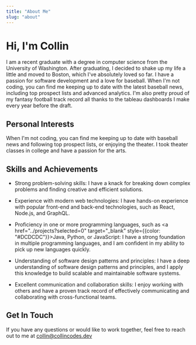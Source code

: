 ```yaml
---
title: "About Me"
slug: "about"
---
```


# Hi, I'm Collin

I am a recent graduate with a degree in computer science from the University of Washington. After graduating, I decided to shake up my life a little and moved to Boston, which I've absolutely loved so far. I have a passion for software development and a love for baseball. When I'm not coding, you can find me keeping up to date with the latest baseball news, including top prospect lists and advanced analytics. I'm also pretty proud of my fantasy football track record all thanks to the tableau dashboards I make every year before the draft.

## Personal Interests

When I'm not coding, you can find me keeping up to date with baseball news and following top prospect lists, or enjoying the theater. I took theater classes in college and have a passion for the arts.

## Skills and Achievements

- Strong problem-solving skills: I have a knack for breaking down complex problems and finding creative and efficient solutions.

- Experience with modern web technologies: I have hands-on experience with popular front-end and back-end technologies, such as React, Node.js, and GraphQL.

- Proficiency in one or more programming languages, such as <a href="../projects?selected=0" target="_blank"  style={{color: "#DCDCDC"}}>Java</a>, Python, or JavaScript: I have a strong foundation in multiple programming languages, and I am confident in my ability to pick up new languages quickly.

- Understanding of software design patterns and principles: I have a deep understanding of software design patterns and principles, and I apply this knowledge to build scalable and maintainable software systems.

- Excellent communication and collaboration skills: I enjoy working with others and have a proven track record of effectively communicating and collaborating with cross-functional teams.

## Get In Touch

If you have any questions or would like to work together, feel free to reach out to me at collin@collincodes.dev
 


